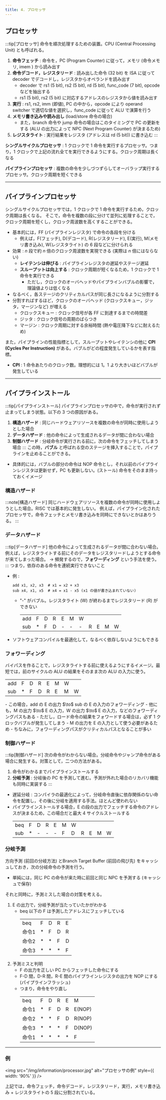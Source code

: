 ```yaml
---
title: 4. プロセッサ
---
```


## プロセッサ
:::tip[プロセッサ]
命令を順次処理するための装置。CPU (Central Processing Unit) とも呼ばれる。
1. **命令フェッチ** : 命令を，PC (Program Counter) に従って，メモリ (命令メモリ, imem ) から読み出す
2. **命令デコード，レジスタリード** : 読み出した命令 (32 bit) を ISA に従って decoder でデコードし，レジスタからオペランドを読み出す
    - decoder で rs1 (5 bit), rs2 (5 bit), rd (5 bit), func_code (7 bit), opcode などを抽出する
    - rs1 (5 bit), rs2 (5 bit) に対応するアドレスのレジスタから値を読み出す
3. **実行** : rs1, rs2, imm (即値), PC の中から，opcode により operand switcher で適切な値を選択し，func_code に従って ALU で演算を行う
4. **メモリ書き込みや読み出し** (load/store 命令の場合)
    - また，branch 命令や jump 命令の場合はこのタイミングで PC の更新をする (ALU の出力によって NPC (Next Program Counter) が決まるため)
5. **レジスタライト** : 実行結果をレジスタ (アドレスは rd (5 bit)) に書き込む
:::

**シングルサイクルプロセッサ** : 1 クロックで 1 命令を実行するプロセッサ。つまり，1 クロックで上記の流れ全てを実行できるようにする。クロック周期は長くなる

**パイプラインプロセッサ** : 複数の命令を少しづつずらしてオーバラップ実行するプロセッサ。クロック周期を短くできる

---
## パイプラインプロセッサ
シングルサイクルプロセッサでは，1 クロックで 1 命令を実行するため，クロック周期は長くなる。
そこで，命令を複数の段に分けて並列に処理することで，クロック周期を短くし，クロック周波数を高くすることができる。

- 基本的には，FF (パイプラインレジスタ) で命令の各段を分ける
    - 例えば，F(フェッチ), D(デコード), R(レジスタリード), E(実行), M(メモリ書き込み), W(レジスタライト) の 6 段などに分けられる
- 効果 : $n$ 段で約 $n$ 倍のクロック周波数を実現できる (実際は $n$ 倍にはならない)
    - **レイテンシは伸びる** : パイプラインレジスタの遅延やステージ遅延
    - **スループットは向上する** : クロック周期が短くなるため，1 クロックで 1 命令を実行できる
        - ただし，クロックのオーバヘッドやパイプラインバブルの影響で，理論値よりは低くなる
- なるべく，各ステージのクリティカルパスが同じ長さになるように分割する
- 分割すればするほど，クロックのオーバヘッド (クロックスキュー，ジッタ，マージンなど) が増える
    - クロックスキュー : クロック信号が各 FF に到達するまでの時間差
    - ジッタ : クロック信号の周期のばらつき
    - マージン : クロック周期に対する余裕時間 (熱や電圧降下などに耐えるため)

また，パイプラインの性能指標として，スループットやレイテンシの他に **CPI (Cycles Per Instruction)** がある。バブルがどの程度発生しているかを表す指標。
- **CPI** : 1 命令あたりのクロック数。理想的には 1。1 より大きいほどバブルが発生している

---
## パイプラインストール
:::tip[パイプラインストール]
パイプラインプロセッサの中で，命令が実行されず止まってしまう状態。以下の 3 つの原因がある。
1. **構造ハザード** : 同じハードウェアリソースを複数の命令が同時に使用しようとした場合
2. **データハザード** : 他の命令によって生成されるデータが間に合わない場合
3. **制御ハザード** : 分岐命令が実行される前に，次の命令をフェッチしてしまう場合
:::
この時，**バブル** と呼ばれる空のステージを挿入することで，パイプラインを止めることができる。
- 具体的には，バブルの部分の命令は NOP 命令とし，それ以前のパイプラインレジスタは更新せず，PC も更新しない。(ストール) 命令をそのまま持っておくイメージ

### 構造ハザード
:::note[構造ハザード]
同じハードウェアリソースを複数の命令が同時に使用しようとした場合。RISC では基本的に発生しない。
例えば，パイプライン化されたプロセッサで，命令フェッチとメモリ書き込みを同時にできないとかはありうる。
:::

### データハザード
:::tip[データハザード]
他の命令によって生成されるデータが間に合わない場合。
例えば，レジスタライトする前にそのデータをレジスタリードしようとする命令が来てしまった場合。
$\to$ 頻発するので，**フォワーディング** という手法を使う。
:::
つまり，依存のある命令を連続実行できないこと
- 例 :
    ```assembly
    add x1, x2, x3  # x1 = x2 + x3
    sub x4, x1, x5  # x4 = x1 - x5 (x1 の値が書き込まれていない)
    ```
    - "-" がバブル。レジスタライト (W) が終わるまでレジスタリード (R) ができない
        <table>
        <tbody>
            <tr>
            <td>add</td>
            <td>F</td>
            <td>D</td>
            <td>R</td>
            <td>E</td>
            <td>M</td>
            <td>W</td>
            </tr>
            <tr>
            <td>sub</td>
            <td>*</td>
            <td>F</td>
            <td>D</td>
            <td>-</td>
            <td>-</td>
            <td>-</td>
            <td>R</td>
            <td>E</td>
            <td>M</td>
            <td>W</td>
            </tr>
        </tbody>
        </table>
- ソフトウェアコンパイルを最適化して，なるべく依存しないようにもできる

### フォワーディング
バイパスを作ることで，レジスタライトする前に使えるようにするイメージ。最短では，前のサイクルの ALU の結果をそのまま次の ALU の入力に使う。
<table>
<tbody>
    <tr>
    <td>add</td>
    <td>F</td>
    <td>D</td>
    <td>R</td>
    <td>E</td>
    <td>M</td>
    <td>W</td>
    </tr>
    <tr>
    <td>sub</td>
    <td>*</td>
    <td>F</td>
    <td>D</td>
    <td>R</td>
    <td>E</td>
    <td>M</td>
    <td>W</td>
    </tr>
</tbody>
</table>
- この場合，add の E の出力 $\to$ sub の E の入力のフォワーディング
- 他にも，M の出力 $\to$ E の入力，W の出力 $\to$ E の入力，などのフォワーディングパスもある
- ただし，ロード命令の結果をフォワードする場合は，必ず 1 クロックバブルが発生してしまう
    - M の出力を E の入力として使う必要があるため
- ちなみに，フォワーディングパスがクリティカルパスとなることが多い

### 制御ハザード
:::tip[制御ハザード]
次の命令がわからない場合。分岐命令やジャンプ命令がある場合に発生する。対策として，二つの方法がある。
1. 命令がわかるまでパイプラインストールする
2. **分岐予測** : 分岐後の PC を予測して進む。予測が外れた場合のリカバリ機能も同時に実装する
:::
- 遅延分岐 : コンパイラの最適化によって，分岐命令直後に依存関係のない命令を配置し，その後に分岐を適用する手法。ほとんど使われない
- パイプラインストールする場合，E の段の出力でフェッチする命令のアドレスが決まるため，この場合だと最大 4 サイクルストールする
    <table>
    <tbody>
        <tr>
        <td>beq</td>
        <td>F</td>
        <td>D</td>
        <td>R</td>
        <td>E</td>
        <td>M</td>
        <td>W</td>
        </tr>
        <tr>
        <td>sub</td>
        <td>*</td>
        <td>-</td>
        <td>-</td>
        <td>-</td>
        <td>F</td>
        <td>D</td>
        <td>R</td>
        <td>E</td>
        <td>M</td>
        <td>W</td>
        </tr>
    </tbody>
    </table>

### 分岐予測
方向予測 (前回の分岐方法) とBranch Target Buffer (前回の飛び先) をキャッシュしておき，次の分岐命令の予測を行う。
- 単純には，同じ PC の命令が来た時に前回と同じ NPC を予測する (キャッシュで保存)

それと同時に，予測ミスした場合の対策を考える。
1. E の出力で，分岐予測が当たっていたかがわかる
    - beq 以下の F は予測したアドレスにフェッチしている
        <table>
        <tbody>
            <tr>
            <td>beq</td>
            <td>F</td>
            <td>D</td>
            <td>R</td>
            <td>E</td>
            </tr>
            <tr>
            <td>命令1</td>
            <td>*</td>
            <td>F</td>
            <td>D</td>
            <td>R</td>
            </tr>
            <tr>
            <td>命令2</td>
            <td>* </td>
            <td>*</td>
            <td>F</td>
            <td>D</td>
            </tr>
            <tr>
            <td>命令3</td>
            <td>* </td>
            <td>* </td>
            <td>*</td>
            <td>F</td>
            </tr>
        </tbody>
        </table>
2. 予測ミスと判明
    - F の出力を正しい PC からフェッチした命令にする
    - F-D 間，D-R 間，R-E 間のパイプラインレジスタの出力を NOP にする (パイプラインフラッシュ)
    - つまり，命令をやり直し
        <table>
        <tbody>
            <tr>
            <td>beq</td>
            <td>F</td>
            <td>D</td>
            <td>R</td>
            <td>E</td>
            <td>M</td>
            </tr>
            <tr>
            <td>命令1</td>
            <td>*</td>
            <td>F</td>
            <td>D</td>
            <td>R</td>
            <td>E(NOP)</td>
            </tr>
            <tr>
            <td>命令2</td>
            <td>* </td>
            <td>*</td>
            <td>F</td>
            <td>D</td>
            <td>R(NOP)</td>
            </tr>
            <tr>
            <td>命令3</td>
            <td>* </td>
            <td>* </td>
            <td>*</td>
            <td>F</td>
            <td>D(NOP)</td>
            </tr>
            <tr>
            <td>命令1</td>
            <td>* </td>
            <td>* </td>
            <td>* </td>
            <td>*</td>
            <td>F</td>
            </tr>
        </tbody>
        </table>

---
### 例
<img src="/img/information/processor.jpg" alt="プロセッサの例" style={{ width: '90%' }} />

上記では，命令フェッチ，命令デコード，レジスタリード，実行，メモリ書き込み + レジスタライトの 5 段に分割されている。